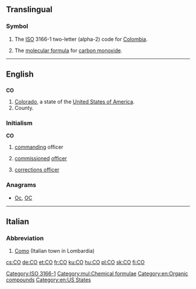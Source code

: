 {{also|Appendix:Variations of "co"}}
==Translingual==

===Symbol===
{{head|mul|symbol}}

# The [[ISO]] 3166-1 two-letter (alpha-2) code for [[Colombia]].
# {{chemistry|lang=mul}} The [[molecular formula]] for [[carbon monoxide]].

[[Category:ISO 3166-1]]
[[Category:mul:Chemical formulae]]
[[Category:en:Organic compounds]]
----

==English==

==={{abbreviation-old}}===
'''CO'''

# [[Colorado]], a state of the [[United States of America]].
# County.

===Initialism===
'''CO'''

# {{military}} [[command]]ing officer
# {{military}} [[commission]]ed [[officer]]
# {{US}}{{law enforcement}} [[corrections officer]]

===Anagrams===
* [[Oc#English|Oc]], [[OC#English|OC]]

[[Category:en:US States]]

----

==Italian==

===Abbreviation===
{{head|it|abbreviation}}

# [[Como]] (Italian town in Lombardia)

[[cs:CO]]
[[de:CO]]
[[et:CO]]
[[fr:CO]]
[[ku:CO]]
[[hu:CO]]
[[pl:CO]]
[[sk:CO]]
[[fi:CO]]